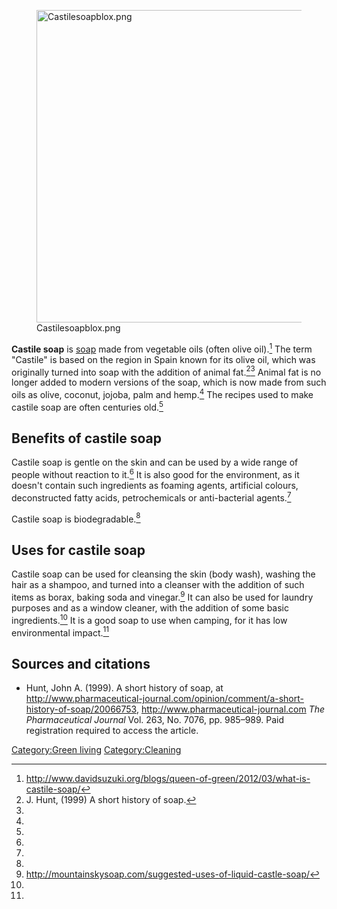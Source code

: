 [[File:Castilesoapblox.png|center|500px]]

'''Castile soap''' is [[soap]] made from vegetable oils (often olive oil).<ref name="Suzuki">http://www.davidsuzuki.org/blogs/queen-of-green/2012/03/what-is-castile-soap/</ref> The term "Castile" is based on the region in Spain known for its olive oil, which was originally turned into soap with the addition of animal fat.<ref name=pharmj>J. Hunt, (1999) A short history of soap.</ref><ref name="Suzuki" /> Animal fat is no longer added to modern versions of the soap, which is now made from such oils as olive, coconut, jojoba, palm and hemp.<ref name="Suzuki" /> The recipes used to make castile soap are often centuries old.<ref name="Suzuki" />

== Benefits of castile soap ==

Castile soap is gentle on the skin and can be used by a wide range of people without reaction to it.<ref name="Suzuki" /> It is also good for the environment, as it doesn't contain such ingredients as foaming agents, artificial colours, deconstructed fatty acids, petrochemicals or anti-bacterial agents.<ref name="Suzuki" />

Castile soap is biodegradable.<ref name="Suzuki" />

== Uses for castile soap ==

Castile soap can be used for cleansing the skin (body wash), washing the hair as a shampoo, and turned into a cleanser with the addition of such items as borax, baking soda and vinegar.<ref name="Mountain">http://mountainskysoap.com/suggested-uses-of-liquid-castle-soap/</ref> It can also be used for laundry purposes and as a window cleaner, with the addition of some basic ingredients.<ref name="Mountain" /> It is a good soap to use when camping, for it has low environmental impact.<ref name="Suzuki" />


== Sources and citations ==
{{reflist}}

*Hunt, John A. (1999). A short history of soap, at http://www.pharmaceutical-journal.com/opinion/comment/a-short-history-of-soap/20066753, http://www.pharmaceutical-journal.com ''The Pharmaceutical Journal'' Vol. 263, No. 7076, pp.&nbsp;985–989. Paid registration required to access the article.

[[Category:Green living]]
[[Category:Cleaning]]